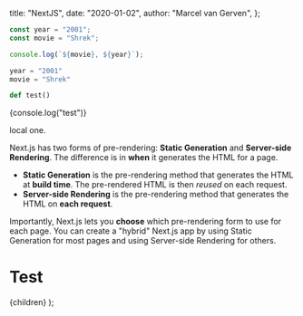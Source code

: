   title: "NextJS",
  date: "2020-01-02",
  author: "Marcel van Gerven",
};





```js
const year = "2001";
const movie = "Shrek";

console.log(`${movie}, ${year}`);
```

```py
year = "2001"
movie = "Shrek"

def test()
```

{console.log("test")}


<Local>local one</Local>.

Next.js has two forms of pre-rendering: **Static Generation** and **Server-side Rendering**. The difference is in **when** it generates the HTML for a page.

- **Static Generation** is the pre-rendering method that generates the HTML at **build time**. The pre-rendered HTML is then _reused_ on each request.
- **Server-side Rendering** is the pre-rendering method that generates the HTML on **each request**.

Importantly, Next.js lets you **choose** which pre-rendering form to use for each page. You can create a "hybrid" Next.js app by using Static Generation for most pages and using Server-side Rendering for others.

  <Layout pageIdx={2}>
    <Head>
      <link
        rel="stylesheet"
        href="https://unpkg.com/dracula-prism/dist/css/dracula-prism.css"
      ></link>
      <title>Test</title>
    </Head>
    <Stack spacing={1}>
      <Paper elevation={3} style={{ opacity: "90%" }}>
        <Container maxWidth="xl" className={utilStyles.padded}>
          <h1 className={utilStyles.headingXl}>Test</h1>
          <div className={utilStyles.lightText}>
            <Date dateString="2020-01-01" />
          </div>
          {children}
        </Container>
      </Paper>
    </Stack>
  </Layout>
);
